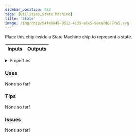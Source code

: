 ```yaml
---
sidebar_position: 853
tags: [Utilities,State Machine]
title: 'State'
image: /img/chip/54fe9649-9512-4135-a6e5-9eea7d877fa5.svg
---
```


Place this chip inside a State Machine chip to represent a state.



<IChip uuid="54fe9649-9512-4135-a6e5-9eea7d877fa5"/>

<table><thead><tr><th>Inputs</th><th>Outputs</th></tr></thead><tbody /></table>

<details>
  <summary>Properties</summary>
  <div>
    <div>
    <table>
      <tbody>
        <tr>
          <td>Is beta required?</td>
          <td>No</td>
        </tr>
        <tr>
          <td>Is chip a trolling risk?</td>
          <td>No</td>
        </tr>
        <tr>
          <td>Is chip a role assignment risk?</td>
          <td>No</td>
        </tr>
        <tr>
          <td>Chip UUID</td>
          <td>54fe9649-9512-4135-a6e5-9eea7d877fa5</td>
        </tr>
        <tr>
          <td>Room availability</td>
          <td>Available everywhere</td>
        </tr>
      </tbody>
    </table>
    </div>
  </div>
</details>

### Uses

None so far!

### Tips

None so far!

### Issues

None so far!